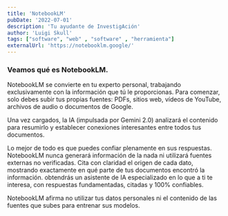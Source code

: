 ```yaml
---
title: 'NotebookLM'
pubDate: '2022-07-01'
description: 'Tu ayudante de InvestigAción'
author: 'Luigi Skull'
tags: ["software", "web" , "software" , "herramienta"]
externalUrl: 'https://notebooklm.google/' 
---
```



### Veamos qué es NotebookLM.


NotebookLM se convierte en tu experto personal, trabajando exclusivamente con la información que tú le proporcionas. Para comenzar, solo debes subir tus propias fuentes: PDFs, sitios web, vídeos de YouTube, archivos de audio o documentos de Google.

Una vez cargados, la IA (impulsada por Gemini 2.0) analizará el contenido para resumirlo y establecer conexiones interesantes entre todos tus documentos.

Lo mejor de todo es que puedes confiar plenamente en sus respuestas. NotebookLM nunca generará información de la nada ni utilizará fuentes externas no verificadas. Cita con claridad el origen de cada dato, mostrando exactamente en qué parte de tus documentos encontró la información.  obtendrás un asistente de IA especializado en lo que a ti te interesa, con respuestas fundamentadas, citadas y 100% confiables.

NotebookLM afirma no utilizar tus datos personales ni el contenido de las fuentes que subes para entrenar sus modelos.



